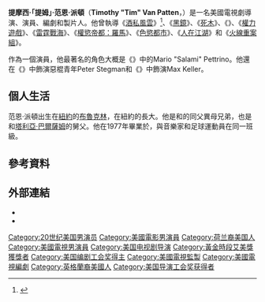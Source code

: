 {{noteTA
|G1=TV
|T=zh-cn:蒂姆·范·帕腾;zh-tw:提姆·范恩·派頓
|1=zh-cn:蒂姆·范·帕腾;zh-tw:提姆·范恩·派頓
|2=zh-cn:蒂姆;zh-tw:提姆
|3=zh-cn:帕腾;zh-tw:派頓
}}
{{Infobox person
| name         = 提姆·范恩·派頓<br />Tim Van Patten
| image         =
| imagesize     = 
| caption      = 
| birthname    = 提摩西·范恩·派頓<br />Timothy Van Patten
| birth_date   = {{Birth date and age|1959|6|10}}
| birth_place  = {{USA}}[[紐約|紐約]][[布魯克林|布魯克林]]
| death_date   = 
| death_place  = 
| occupation   = 導演、演員、編劇家、監製
| years_active = 1978年–現在
| spouse       = 
| website      =
| relatives    = {{link-en|迪克·范恩·派頓|Dick Van Patten}}<br/>{{link-en|喬伊絲·范恩·派頓|Joyce Van Patten}}<br/>{{link-en|文森·范恩·派頓|Vincent Van Patten}}<br/>[[塔利亞·巴爾薩姆|塔利亞·巴爾薩姆]]
}}
'''提摩西·「提姆」·范恩·派頓'''（'''Timothy "Tim" Van Patten'''，{{bd|1959年|6月10日||}}）是一名美國電視劇導演、演員、編劇和製片人。他曾執導《[[酒私風雲|酒私風雲]]》<ref>{{Cite web |url = https://www.thegate.ca/television/018198/on-the-set-of-boardwalk-empire/ |title = On the set of ‘Boardwalk Empire’ |author = Christopher Heard |date = 2013-08-09 |publisher = The GATE |language = en |access-date = 2020-03-20 |archive-date = 2020-03-20 |archive-url = https://web.archive.org/web/20200320101321/https://www.thegate.ca/television/018198/on-the-set-of-boardwalk-empire/ |dead-url = no }}</ref>、《[[黑鏡|黑鏡]]》、《[[死木|死木]]》、《{{link-en|艾德 (電視劇)|Ed (TV series)|艾德}}》、《[[權力遊戲_(電視劇)|權力遊戲]]》、《[[雷霆戰海|雷霆戰海]]》、《[[權慾帝都：羅馬|權慾帝都：羅馬]]》、《[[色慾都市|色慾都市]]》、《[[人在江湖_(美國電視劇)|人在江湖]]》和《[[火線重案組|火線重案組]]》。

作為一個演員，他最著名的角色大概是《{{link-en|The White Shadow (TV series)|The White Shadow (TV series)|The White Shadow}}》中的Mario "Salami" Pettrino。他還在《{{link-en|学校风云 (电影)|Class of 1984|学校风云}}》中飾演惡棍青年Peter Stegman和《{{link-en|The Master (TV series)|The Master (TV series)|The Master}}》中飾演Max Keller。

== 個人生活 ==
范恩·派頓出生在[[紐約|紐約]]的[[布魯克林|布魯克林]]，在紐約的{{link-en|馬薩皮誇|Massapequa, New York}}長大。他是{{link-en|迪克·范恩·派頓|Dick Van Patten}}和{{link-en|喬伊絲·范恩·派頓|Joyce Van Patten}}的同父異母兄弟，也是{{link-en|文森·范恩·派頓|Vincent Van Patten}}和[[塔利亞·巴爾薩姆|塔利亞·巴爾薩姆]]的舅父。他在1977年畢業於{{link-en|馬薩皮誇高中|Massapequa High School}}，與音樂家{{link-en|布萊恩·塞澤|Brian Setzer}}和足球運動員{{link-en|布萊恩·巴丁傑|Brian Baldinger}}在同一班級。

== 參考資料 ==
{{reflist}}

== 外部連結 ==
*{{IMDb name|id=0887700|name=Tim Van Patten}}
* {{EmmyTVLegends name|timothy-van-patten|Timothy Van Patten}}
{{黄金时段艾美奖戏剧类电视系列剧最佳执导}}
{{Authority control}}

{{DEFAULTSORT:Van Patten, Tim}}
[[Category:20世纪美国男演员|Category:20世纪美国男演员]]
[[Category:美國電影男演員|Category:美國電影男演員]]
[[Category:荷兰裔美国人|Category:荷兰裔美国人]]
[[Category:美國電視男演員|Category:美國電視男演員]]
[[Category:美国电视剧导演|Category:美国电视剧导演]]
[[Category:黃金時段艾美獎獲獎者|Category:黃金時段艾美獎獲獎者]]
[[Category:美国编剧工会奖得主|Category:美国编剧工会奖得主]]
[[Category:美國電視監製|Category:美國電視監製]]
[[Category:美國電視編劇|Category:美國電視編劇]]
[[Category:英格蘭裔美國人|Category:英格蘭裔美國人]]
[[Category:美国导演工会奖获得者|Category:美国导演工会奖获得者]]
